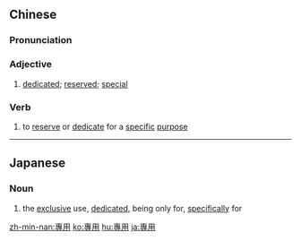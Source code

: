 {{also|専用}}
==Chinese==
{{zh-forms|s=专用}}

===Pronunciation===
{{zh-pron
|m=zhuānyòng
|c=zyun1 jung6
|mn=qz,tw,xm,zz:choan-iōng/qz,xm:choan-ēng
|cat=a,v
}}

===Adjective===
{{zh-adj}}

# [[dedicated]]; [[reserved]]; [[special]]

===Verb===
{{zh-verb}}

# to [[reserve]] or [[dedicate]] for a [[specific]] [[purpose]]

----

==Japanese==
{{ja-kanjitab|せん|よう|yomi=o}}

===Noun===
{{ja-noun|せんよう|shin=専用}}

# the [[exclusive]] use, [[dedicated]], being only for, [[specifically]] for

[[zh-min-nan:專用]]
[[ko:專用]]
[[hu:專用]]
[[ja:專用]]